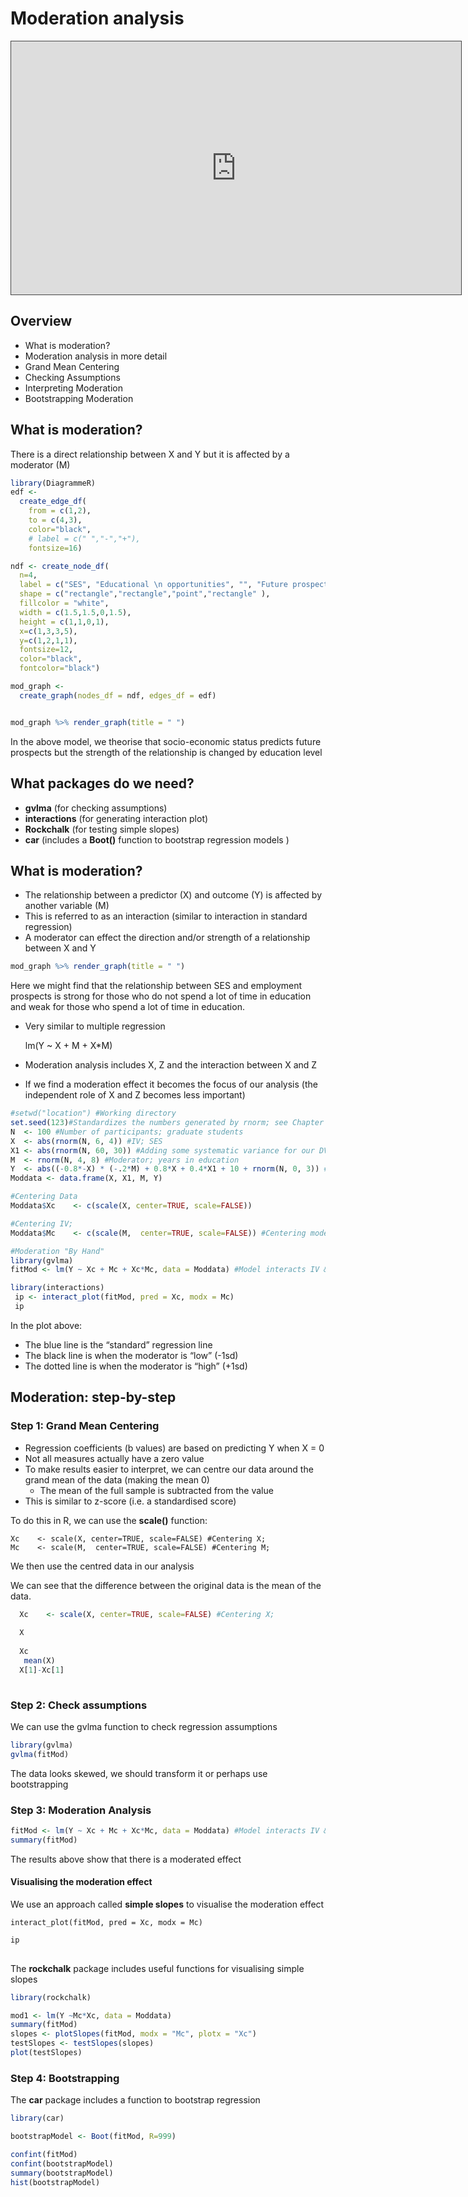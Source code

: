 # Moderation analysis

<iframe src="https://teesside.hosted.panopto.com/Panopto/Pages/Embed.aspx?id=09a0be72-eb78-4740-a5f2-ac3600b4db58&autoplay=false&offerviewer=true&showtitle=true&showbrand=false&start=0&interactivity=all" height="405" width="720" style="border: 1px solid #464646;" allowfullscreen allow="autoplay"></iframe>



## Overview

- What is  moderation?
- Moderation analysis in more detail
- Grand Mean Centering
- Checking Assumptions
- Interpreting Moderation
- Bootstrapping Moderation


## What is moderation?


There is a direct relationship between X and Y but it is affected by a moderator (M)

```r
library(DiagrammeR)
edf <-
  create_edge_df(
    from = c(1,2),
    to = c(4,3),
    color="black",
    # label = c(" ","-","+"),
    fontsize=16)

ndf <- create_node_df(
  n=4,
  label = c("SES", "Educational \n opportunities", "", "Future prospects"),
  shape = c("rectangle","rectangle","point","rectangle" ), 
  fillcolor = "white", 
  width = c(1.5,1.5,0,1.5), 
  height = c(1,1,0,1),
  x=c(1,3,3,5), 
  y=c(1,2,1,1),
  fontsize=12,
  color="black",
  fontcolor="black")

mod_graph <-
  create_graph(nodes_df = ndf, edges_df = edf)


mod_graph %>% render_graph(title = " ")

```

In the above model, we theorise that socio-economic status predicts future prospects but the strength of the relationship is changed by education level



## What packages do we need?

- **gvlma** (for checking assumptions)
- **interactions** (for generating interaction plot)
- **Rockchalk** (for testing simple slopes)
- **car** (includes a **Boot()** function to bootstrap regression models )


## What is moderation?


- The relationship between a predictor (X) and outcome (Y) is affected by another variable (M)
- This is referred to as an interaction (similar to interaction in standard regression)
- A moderator can effect the direction and/or strength of a relationship between X and Y

```r
mod_graph %>% render_graph(title = " ")
```

Here we might find that the relationship between SES and employment prospects is strong for those who do not spend a lot of time in education and weak for those who spend a lot of time in education.



- Very similar to multiple regression
    
    lm(Y ~ X + M + X*M)

- Moderation analysis includes X, Z and the interaction between X and Z

- If we find a moderation effect it becomes the focus of our analysis (the independent role of X and Z becomes less important)




```r
#setwd("location") #Working directory
set.seed(123)#Standardizes the numbers generated by rnorm; see Chapter 5
N  <- 100 #Number of participants; graduate students
X  <- abs(rnorm(N, 6, 4)) #IV; SES
X1 <- abs(rnorm(N, 60, 30)) #Adding some systematic variance for our DV
M  <- rnorm(N, 4, 8) #Moderator; years in education
Y  <- abs((-0.8*-X) * (-.2*M) + 0.8*X + 0.4*X1 + 10 + rnorm(N, 0, 3)) #DV; employment prosepcts
Moddata <- data.frame(X, X1, M, Y)

#Centering Data
Moddata$Xc    <- c(scale(X, center=TRUE, scale=FALSE)) 

#Centering IV; 
Moddata$Mc    <- c(scale(M,  center=TRUE, scale=FALSE)) #Centering moderator; 

#Moderation "By Hand"
library(gvlma)
fitMod <- lm(Y ~ Xc + Mc + Xc*Mc, data = Moddata) #Model interacts IV & moderator

library(interactions)
 ip <- interact_plot(fitMod, pred = Xc, modx = Mc)
 ip
```


In the plot above:

- The blue line is the "standard" regression line
- The black line is when the moderator is "low" (-1sd)
- The dotted line is when the moderator is "high" (+1sd)


## Moderation: step-by-step



### Step 1: Grand Mean Centering


- Regression coefficients (b values) are based on predicting Y when X = 0
- Not all measures actually have a zero value
- To make results easier to interpret, we can centre our data around the grand mean of the data (making the mean 0)
  - The mean of the full sample is subtracted from the value
- This is similar to z-score (i.e. a standardised score)

To do this in R, we can use the **scale()** function:

    Xc    <- scale(X, center=TRUE, scale=FALSE) #Centering X; 
    Mc    <- scale(M,  center=TRUE, scale=FALSE) #Centering M;
    
We then use the centred data in our analysis

We can see that the difference between the original data is the mean of the data.

```r
  Xc    <- scale(X, center=TRUE, scale=FALSE) #Centering X; 
  
  X
 
  Xc
   mean(X)
  X[1]-Xc[1]
  

```



### Step 2: Check assumptions


We can use the gvlma function to check regression assumptions 

```r

library(gvlma)
gvlma(fitMod)
```

The data looks skewed, we should transform it or perhaps use bootstrapping



### Step 3: Moderation Analysis


```r

fitMod <- lm(Y ~ Xc + Mc + Xc*Mc, data = Moddata) #Model interacts IV & moderator
summary(fitMod)
```

The results above show that there is a moderated effect



#### Visualising the moderation effect


We use an approach called **simple slopes** to visualise the moderation effect


    interact_plot(fitMod, pred = Xc, modx = Mc)
    
```r
ip
 
```


The **rockchalk** package includes useful functions for visualising simple slopes

```r
library(rockchalk)

mod1 <- lm(Y ~Mc*Xc, data = Moddata)
summary(fitMod)
slopes <- plotSlopes(fitMod, modx = "Mc", plotx = "Xc")
testSlopes <- testSlopes(slopes)
plot(testSlopes)

```


### Step 4: Bootstrapping


The **car** package includes a function to bootstrap regression

```r
library(car)

bootstrapModel <- Boot(fitMod, R=999)

confint(fitMod)
confint(bootstrapModel)
summary(bootstrapModel)
hist(bootstrapModel)
```



 